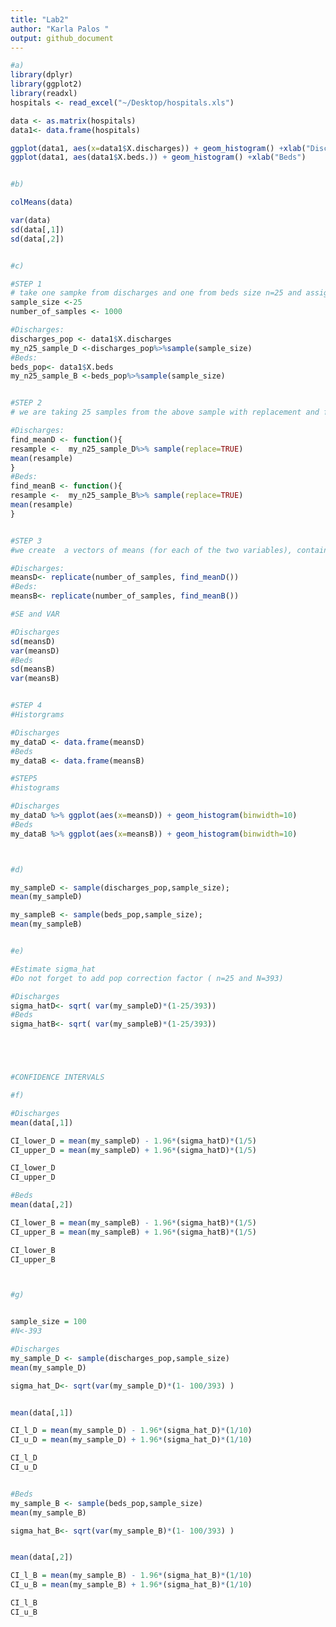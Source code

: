 ```yaml
---
title: "Lab2"
author: "Karla Palos "
output: github_document
---
```


```r
#a)
library(dplyr)
library(ggplot2)
library(readxl)
hospitals <- read_excel("~/Desktop/hospitals.xls")

data <- as.matrix(hospitals)
data1<- data.frame(hospitals)

ggplot(data1, aes(x=data1$X.discharges)) + geom_histogram() +xlab("Discharges")
ggplot(data1, aes(data1$X.beds.)) + geom_histogram() +xlab("Beds")


#b)

colMeans(data)

var(data)
sd(data[,1])
sd(data[,2])


#c)

#STEP 1
# take one sampke from discharges and one from beds size n=25 and assign them to my_n25_sample_D and my_n25_sample_B resprectively
sample_size <-25
number_of_samples <- 1000 

#Discharges:
discharges_pop <- data1$X.discharges
my_n25_sample_D <-discharges_pop%>%sample(sample_size)
#Beds:
beds_pop<- data1$X.beds
my_n25_sample_B <-beds_pop%>%sample(sample_size)


#STEP 2
# we are taking 25 samples from the above sample with replacement and fiding the meansa of the resampling 

#Discharges:
find_meanD <- function(){
resample <-  my_n25_sample_D%>% sample(replace=TRUE)
mean(resample)
}
#Beds:
find_meanB <- function(){
resample <-  my_n25_sample_B%>% sample(replace=TRUE)
mean(resample)
}


#STEP 3 
#we create  a vectors of means (for each of the two variables), containg the mean of 1000 samples size n=25 

#Discharges:
meansD<- replicate(number_of_samples, find_meanD())
#Beds:
meansB<- replicate(number_of_samples, find_meanB())

#SE and VAR

#Discharges 
sd(meansD)
var(meansD)
#Beds
sd(meansB)
var(meansB)


#STEP 4
#Historgrams 

#Discharges 
my_dataD <- data.frame(meansD)
#Beds
my_dataB <- data.frame(meansB)

#STEP5
#histograms

#Discharges
my_dataD %>% ggplot(aes(x=meansD)) + geom_histogram(binwidth=10)
#Beds
my_dataB %>% ggplot(aes(x=meansB)) + geom_histogram(binwidth=10)



#d)

my_sampleD <- sample(discharges_pop,sample_size);
mean(my_sampleD)

my_sampleB <- sample(beds_pop,sample_size);
mean(my_sampleB)


#e)

#Estimate sigma_hat
#Do not forget to add pop correction factor ( n=25 and N=393)

#Discharges
sigma_hatD<- sqrt( var(my_sampleD)*(1-25/393)) 
#Beds
sigma_hatB<- sqrt( var(my_sampleB)*(1-25/393)) 





#CONFIDENCE INTERVALS

#f)

#Discharges
mean(data[,1])

CI_lower_D = mean(my_sampleD) - 1.96*(sigma_hatD)*(1/5)
CI_upper_D = mean(my_sampleD) + 1.96*(sigma_hatD)*(1/5)

CI_lower_D
CI_upper_D

#Beds
mean(data[,2])

CI_lower_B = mean(my_sampleB) - 1.96*(sigma_hatB)*(1/5)
CI_upper_B = mean(my_sampleB) + 1.96*(sigma_hatB)*(1/5)

CI_lower_B
CI_upper_B



#g)


sample_size = 100
#N<-393

#Discharges
my_sample_D <- sample(discharges_pop,sample_size)
mean(my_sample_D)

sigma_hat_D<- sqrt(var(my_sample_D)*(1- 100/393) )


mean(data[,1])

CI_l_D = mean(my_sample_D) - 1.96*(sigma_hat_D)*(1/10)
CI_u_D = mean(my_sample_D) + 1.96*(sigma_hat_D)*(1/10)

CI_l_D
CI_u_D


#Beds
my_sample_B <- sample(beds_pop,sample_size)
mean(my_sample_B)

sigma_hat_B<- sqrt(var(my_sample_B)*(1- 100/393) )


mean(data[,2])

CI_l_B = mean(my_sample_B) - 1.96*(sigma_hat_B)*(1/10)
CI_u_B = mean(my_sample_B) + 1.96*(sigma_hat_B)*(1/10)

CI_l_B
CI_u_B
```

